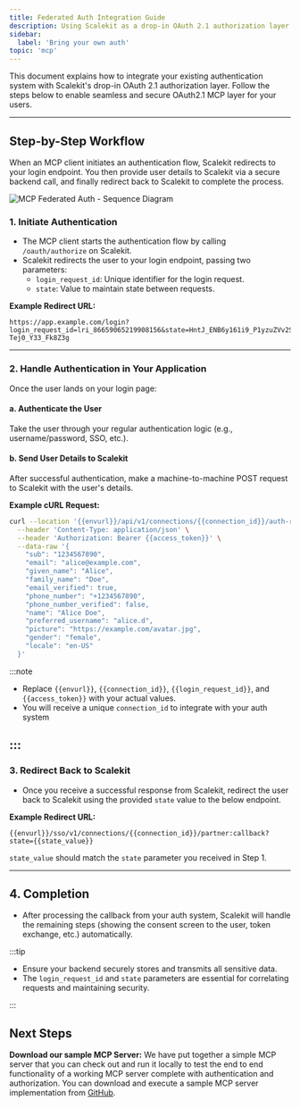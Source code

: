 ```yaml
---
title: Federated Auth Integration Guide
description: Using Scalekit as a drop-in OAuth 2.1 authorization layer for your MCP Servers with federated authentication to your existing auth layer.
sidebar:
  label: 'Bring your own auth'
topic: 'mcp'
---
```


This document explains how to integrate your existing authentication system with Scalekit's drop-in OAuth 2.1 authorization layer. Follow the steps below to enable seamless and secure OAuth2.1 MCP layer for your users.

---

## Step-by-Step Workflow

When an MCP client initiates an authentication flow, Scalekit redirects to your login endpoint. You then provide user details to Scalekit via a secure backend call, and finally redirect back to Scalekit to complete the process.

![MCP Federated Auth - Sequence Diagram](@/assets/docs/m2m/mcp/mcp_federated_auth_sequence.png)

### 1. Initiate Authentication

- The MCP client starts the authentication flow by calling `/oauth/authorize` on Scalekit.
- Scalekit redirects the user to your login endpoint, passing two parameters:
  - `login_request_id`: Unique identifier for the login request.
  - `state`: Value to maintain state between requests.

**Example Redirect URL:**

```
https://app.example.com/login?login_request_id=lri_86659065219908156&state=HntJ_ENB6y161i9_P1yzuZVv2SSTfD3aZH-Tej0_Y33_Fk8Z3g
```

---

### 2. Handle Authentication in Your Application

Once the user lands on your login page:

#### a. Authenticate the User

Take the user through your regular authentication logic (e.g., username/password, SSO, etc.).

#### b. Send User Details to Scalekit

After successful authentication, make a machine-to-machine POST request to Scalekit with the user's details.

**Example cURL Request:**

```bash
curl --location '{{envurl}}/api/v1/connections/{{connection_id}}/auth-requests/{{login_request_id}}/user' \
  --header 'Content-Type: application/json' \
  --header 'Authorization: Bearer {{access_token}}' \
  --data-raw '{
    "sub": "1234567890",
    "email": "alice@example.com",
    "given_name": "Alice",
    "family_name": "Doe",
    "email_verified": true,
    "phone_number": "+1234567890",
    "phone_number_verified": false,
    "name": "Alice Doe",
    "preferred_username": "alice.d",
    "picture": "https://example.com/avatar.jpg",
    "gender": "female",
    "locale": "en-US"
  }'
```

:::note

- Replace `{{envurl}}`, `{{connection_id}}`, `{{login_request_id}}`, and `{{access_token}}` with your actual values.
- You will receive a unique `connection_id` to integrate with your auth system

:::
---

### 3. Redirect Back to Scalekit

- Once you receive a successful response from Scalekit, redirect the user back to Scalekit using the provided `state` value to the below endpoint.

**Example Redirect URL:**

```
{{envurl}}/sso/v1/connections/{{connection_id}}/partner:callback?state={{state_value}}
```

`state_value` should match the `state` parameter you received in Step 1.

---

## 4. Completion

- After processing the callback from your auth system, Scalekit will handle the remaining steps (showing the consent screen to the user, token exchange, etc.) automatically.

:::tip

- Ensure your backend securely stores and transmits all sensitive data.
- The `login_request_id` and `state` parameters are essential for correlating requests and maintaining security.

:::

## Next Steps

**Download our sample MCP Server:** We have put together a simple MCP server that you can check out and run it locally to test the end to end functionality of a working MCP server complete with authentication and authorization. You can download and execute a sample MCP server implementation from <a href="https://github.com/scalekit-inc/mcp-demo" target="_blank" rel="noopener">GitHub</a>.